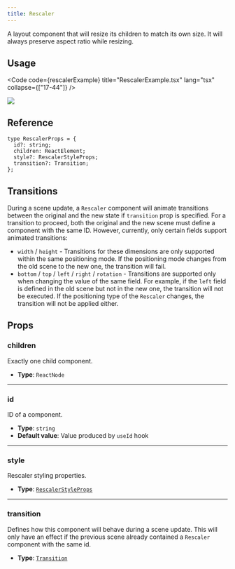 ```yaml
---
title: Rescaler
---
```



A layout component that will resize its children to match its own size. It will always preserve
aspect ratio while resizing.

## Usage

<Code
  code={rescalerExample}
  title="RescalerExample.tsx"
  lang="tsx"
  collapse={["17-44"]}
/>

<CollapsibleDetails summaryTitle="Example output">
  <img src={ExampleImage.src} />
</CollapsibleDetails>

## Reference

<CollapsibleDetails summaryTitle='Type definitions' open>

```tsx
type RescalerProps = {
  id?: string;
  children: ReactElement;
  style?: RescalerStyleProps;
  transition?: Transition;
};
```

</CollapsibleDetails>

## Transitions

During a scene update, a `Rescaler` component will animate transitions between the original and the new state if `transition` prop is specified. For a transition to proceed, both the original and the new scene must define a component with the same ID. However, currently, only certain fields support animated transitions:

- `width` / `height` - Transitions for these dimensions are only supported within the same positioning mode. If the positioning mode changes from the old scene to the new one, the transition will fail.
- `bottom` / `top` / `left` / `right` / `rotation` - Transitions are supported only when changing the value of the same field. For example, if the `left` field is defined in the old scene but not in the new one, the transition will not be executed. If the positioning type of the `Rescaler` changes, the transition will not be applied either.

## Props

### children

Exactly one child component.

- **Type**: `ReactNode`

---

### id

ID of a component.

- **Type**: `string`
- **Default value**: Value produced by `useId` hook

---

### style

Rescaler styling properties.

- **Type**: [`RescalerStyleProps`](/ts-sdk/props/rescaler-style-props)

---

### transition

Defines how this component will behave during a scene update. This will only have an effect if the previous scene already contained a `Rescaler` component with the same id.

- **Type**: [`Transition`](/ts-sdk/props/transition)

